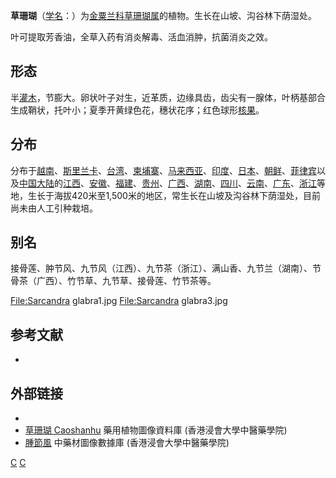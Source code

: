 {{Speciesbox
| taxon = Sarcandra glabra
| image = Sarcandra glabra2.jpg
| image_width = 250px
| authority = (Thunb.) [[中井猛之进|Nakai]],1930
| synonyms = 
* ''Bladhia glabra''
* ''Ardisia glabra''
* ''Sarcandra chloranthoides''
* ''Chloranthus glaber''
* ''Chloranthus denticulatus''
* ''Chloranthus esquirolii''
* ''Chloranthus dentialatus''
}}

'''草珊瑚'''（[[学名|学名]]：{{lang|la|''Sarcandra glabra''}}）为[[金粟兰科|金粟兰科]][[草珊瑚属|草珊瑚属]]的植物。生长在山坡、沟谷林下荫湿处。

叶可提取芳香油，全草入药有消炎解毒、活血消肿，抗菌消炎之效。

== 形态 ==
半[[灌木|灌木]]，节膨大。卵状叶子对生，近革质，边缘具齿，齿尖有一腺体，叶柄基部合生成鞘状，托叶小；夏季开黄绿色花，穗状花序；红色球形[[核果|核果]]。

== 分布 ==
分布于[[越南|越南]]、[[斯里兰卡|斯里兰卡]]、[[台湾|台湾]]、[[柬埔寨|柬埔寨]]、[[马来西亚|马来西亚]]、[[印度|印度]]、[[日本|日本]]、[[朝鲜|朝鲜]]、[[菲律宾|菲律宾]]以及[[中国大陆|中国大陆]]的[[江西|江西]]、[[安徽|安徽]]、[[福建|福建]]、[[贵州|贵州]]、[[广西|广西]]、[[湖南|湖南]]、[[四川|四川]]、[[云南|云南]]、[[广东|广东]]、[[浙江|浙江]]等地，生长于海拔420米至1,500米的地区，常生长在山坡及沟谷林下荫湿处，目前尚未由人工引种栽培。

== 别名 ==
接骨莲、肿节风、九节风（江西）、九节茶（浙江）、满山香、九节兰（湖南）、节骨茶（广西）、竹节草、九节草、接骨莲、竹节茶等。

<gallery>
File:Sarcandra glabra1.jpg
File:Sarcandra glabra3.jpg
</gallery>

== 参考文献 ==
<div class="references-small">
* {{cite web| url =http://www.bioinfo.cn/db05/KmzwSpecies.php?action=view&id=3976| title =草珊瑚| work =《中国高等植物数据库全库》| publisher =中国科学院微生物研究所| author =昆明植物研究所| accessdate =2009-02-25| deadurl =yes| archiveurl =https://web.archive.org/web/20160305053436/http://www.bioinfo.cn/db05/KmzwSpecies.php?action=view&id=3976| archivedate =2016-03-05}}
</div>

==外部链接==
* {{zh-hans}}{{CVH|Sarcandra glabra}}
* [http://libproject.hkbu.edu.hk/was40/detail?lang=ch&channelid=1288&searchword=herb_id=D00305 草珊瑚 Caoshanhu] 藥用植物圖像資料庫 (香港浸會大學中醫藥學院) {{zh}}{{en}}
*[https://sys01.lib.hkbu.edu.hk/cmed/mmid/detail.php?pid=B00296 腫節風] 中藥材圖像數據庫  (香港浸會大學中醫藥學院) {{zh}}{{en}} 



{{commons|Sarcandra glabra}}
{{wikispecies|Sarcandra glabra}}
{{Taxonbar|from=Q2746875}}

[[Category:草珊瑚属|C]]
[[Category:_1930年描述的植物|C]]


{{植物小作品}}
